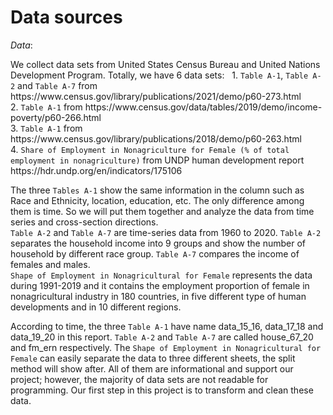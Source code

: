 # Data sources

*Data*: \

We collect data sets from United States Census Bureau and United Nations Development Program. Totally, we have 6 data sets: \ 
1. `Table A-1`, `Table A-2` and `Table A-7` from https://www.census.gov/library/publications/2021/demo/p60-273.html \
2. `Table A-1` from https://www.census.gov/data/tables/2019/demo/income-poverty/p60-266.html \
3. `Table A-1` from https://www.census.gov/library/publications/2018/demo/p60-263.html \
4. `Share of Employment in Nonagriculture for Female (% of total employment in nonagriculture)` from UNDP human development report https://hdr.undp.org/en/indicators/175106 


The three `Tables A-1` show the same information in the column such as Race and Ethnicity, location, education, etc. The only difference among them is time. So we will put them together and analyze the data from time series and cross-section directions.\
`Table A-2` and `Table A-7` are time-series data from 1960 to 2020. `Table A-2` separates the household income into 9 groups and show the number of household by different race group. `Table A-7` compares the income of females and males.\
`Shape of Employment in Nonagricultural for Female` represents the data during 1991-2019 and it contains the employment proportion of female in nonagricultural industry in 180 countries, in five different type of human developments and in 10 different regions.

According to time, the three `Table A-1` have name data_15_16, data_17_18 and data_19_20 in this report. `Table A-2` and `Table A-7` are called house_67_20 and fm_ern respectively. The `Shape of Employment in Nonagricultural for Female` can easily separate the data to three different sheets, the split method will show after. All of them are informational and support our project; however, the majority of data sets are not readable for programming. Our first step in this project is to transform and clean these data.

